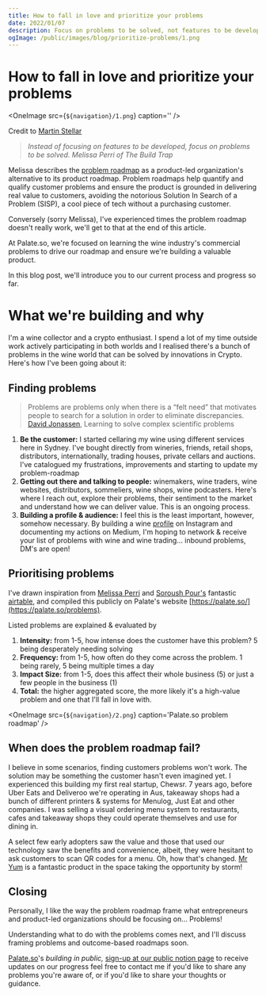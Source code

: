 ```yaml
---
title: How to fall in love and prioritize your problems
date: 2022/01/07
description: Focus on problems to be solved, not features to be developed. Melissa Perri of The Build Trap
ogImage: /public/images/blog/prioritize-problems/1.png
---
```



# How to fall in love and prioritize your problems

<OneImage src={`${navigation}/1.png`} caption='' />

Credit to [Martin Stellar](https://medium.com/@martinstellar/falling-in-love-with-the-problem-bff1b47bb09b)

> _Instead of focusing on features to be developed, focus on problems to be solved. Melissa Perri of The Build Trap_

Melissa describes the [problem roadmap](https://melissaperri.com/blog/2014/05/19/rethinking-the-product-roadmap) as a product-led organization's alternative to its product roadmap. Problem roadmaps help quantify and qualify customer problems and ensure the product is grounded in delivering real value to customers, avoiding the notorious Solution In Search of a Problem (SISP), a cool piece of tech without a purchasing customer.

Conversely (sorry Melissa), I've experienced times the problem roadmap doesn't really work, we'll get to that at the end of this article.

At Palate.so, we're focused on learning the wine industry's commercial problems to drive our roadmap and ensure we're building a valuable product.

In this blog post, we'll introduce you to our current process and progress so far.

# What we're building and why

I'm a wine collector and a crypto enthusiast. I spend a lot of my time outside work actively participating in both worlds and I realised there's a bunch of problems in the wine world that can be solved by innovations in Crypto. Here's how I've been going about it:

## **Finding problems**

> Problems are problems only when there is a “felt need” that motivates people to search for a solution in order to eliminate discrepancies. [David Jonassen](https://link.springer.com/article/10.1007/BF02299613), Learning to solve complex scientific problems

1.  **Be the customer:** I started cellaring my wine using different services here in Sydney. I've bought directly from wineries, friends, retail shops, distributors, internationally, trading houses, private cellars and auctions. I've catalogued my frustrations, improvements and starting to update my problem-roadmap
2.  **Getting out there and talking to people:** winemakers, wine traders, wine websites, distributors, sommeliers, wine shops, wine podcasters. Here's where I reach out, explore their problems, their sentiment to the market and understand how we can deliver value. This is an ongoing process.
3.  **Building a profile & audience:** I feel this is the least important, however, somehow necessary. By building a wine [profile](https://www.instagram.com/sam_polgar/) on Instagram and documenting my actions on Medium, I'm hoping to network & receive your list of problems with wine and wine trading… inbound problems, DM's are open!

## **Prioritising problems**

I've drawn inspiration from [Melissa Perri](https://melissaperri.com/blog/2014/05/19/rethinking-the-product-roadmap) and [Soroush Pour's](https://twitter.com/soroushjp/status/1137041494798426112) fantastic [airtable](https://airtable.com/shrKSHLK32tzeMqpu), and compiled this publicly on Palate's website [https://palate.so/](https://palate.so/problems).

Listed problems are explained & evaluated by

1.  **Intensity:** from 1-5, how intense does the customer have this problem? 5 being desperately needing solving
2.  **Frequency:** from 1-5, how often do they come across the problem. 1 being rarely, 5 being multiple times a day
3.  **Impact Size:** from 1-5, does this affect their whole business (5) or just a few people in the business (1)
4.  **Total:** the higher aggregated score, the more likely it's a high-value problem and one that I'll fall in love with.

<OneImage src={`${navigation}/2.png`} caption='Palate.so problem roadmap' />

## **When does the problem roadmap fail?**

I believe in some scenarios, finding customers problems won't work. The solution may be something the customer hasn't even imagined yet. I experienced this building my first real startup, Chewsr. 7 years ago, before Uber Eats and Deliveroo we're operating in Aus, takeaway shops had a bunch of different printers & systems for Menulog, Just Eat and other companies. I was selling a visual ordering menu system to restaurants, cafes and takeaway shops they could operate themselves and use for dining in.

A select few early adopters saw the value and those that used our technology saw the benefits and convenience, albeit, they were hesitant to ask customers to scan QR codes for a menu. Oh, how that's changed. [Mr Yum](https://www.mryum.com/) is a fantastic product in the space taking the opportunity by storm!

## **Closing**

Personally, I like the way the problem roadmap frame what entrepreneurs and product-led organizations should be focusing on… Problems!

Understanding what to do with the problems comes next, and I'll discuss framing problems and outcome-based roadmaps soon.

[Palate.so](https://palate.sampolgar.com)'s _building in public,_ [sign-up at our public notion page](https://palate.so/) to receive updates on our progress feel free to contact me if you'd like to share any problems you're aware of, or if you'd like to share your thoughts or guidance.
